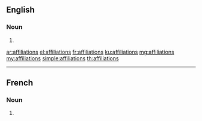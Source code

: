 ==English==

===Noun===
{{head|en|noun plural form}}

# {{plural of|affiliation|lang=en}}

[[ar:affiliations]]
[[el:affiliations]]
[[fr:affiliations]]
[[ku:affiliations]]
[[mg:affiliations]]
[[my:affiliations]]
[[simple:affiliations]]
[[th:affiliations]]

----

==French==

===Noun===
{{head|fr|noun plural form|g=f}}

# {{plural of|affiliation|lang=fr}}
{{rfc-auto}}